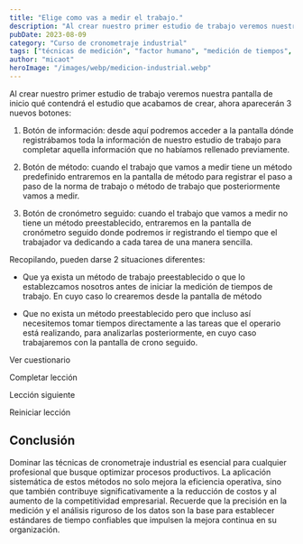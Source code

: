 ```yaml
---
title: "Elige como vas a medir el trabajo."
description: "Al crear nuestro primer estudio de trabajo veremos nuestra pantalla de inicio qué contendrá el estudio que acabamos de crear, ahora aparecerán 3 nuevos botones: Botón de información : desde aquí podre..."
pubDate: 2023-08-09
category: "Curso de cronometraje industrial"
tags: ["técnicas de medición", "factor humano", "medición de tiempos", "estudio de tiempos", "desempeño del operario", "estudio de métodos", "toma de tiempos", "diseño de método"]
author: "micaot"
heroImage: "/images/webp/medicion-industrial.webp"
---
```


Al crear nuestro primer estudio de trabajo veremos nuestra pantalla de inicio qué contendrá el estudio que acabamos de crear, ahora aparecerán 3 nuevos botones:

1. Botón de información: desde aquí podremos acceder a la pantalla dónde registrábamos toda la información de nuestro estudio de trabajo para completar aquella información que no habíamos rellenado previamente.

2. Botón de método: cuando el trabajo que vamos a medir tiene un método predefinido entraremos en la pantalla de método para registrar el paso a paso de la norma de trabajo o método de trabajo que posteriormente vamos a medir.

3. Botón de cronómetro seguido: cuando el trabajo que vamos a medir no tiene un método preestablecido, entraremos en la pantalla de cronómetro seguido donde podremos ir registrando el tiempo que el trabajador va dedicando a cada tarea de una manera sencilla.

Recopilando, pueden darse 2 situaciones diferentes:

- Que ya exista un método de trabajo preestablecido o que lo establezcamos nosotros antes de iniciar la medición de tiempos de trabajo. En cuyo caso lo crearemos desde la pantalla de método

- Que no exista un método preestablecido pero que incluso así necesitemos tomar tiempos directamente a las tareas que el operario está realizando, para analizarlas posteriormente, en cuyo caso trabajaremos con la pantalla de crono seguido.

Ver cuestionario

Completar lección

Lección siguiente

Reiniciar lección



## Conclusión

Dominar las técnicas de cronometraje industrial es esencial para cualquier profesional que busque optimizar procesos productivos. La aplicación sistemática de estos métodos no solo mejora la eficiencia operativa, sino que también contribuye significativamente a la reducción de costos y al aumento de la competitividad empresarial. Recuerde que la precisión en la medición y el análisis riguroso de los datos son la base para establecer estándares de tiempo confiables que impulsen la mejora continua en su organización.